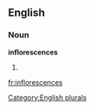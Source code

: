 ==English==

===Noun===
'''inflorescences'''

# {{plural of|[[inflorescence]]}}

[[Category:English plurals]]

[[fr:inflorescences]]